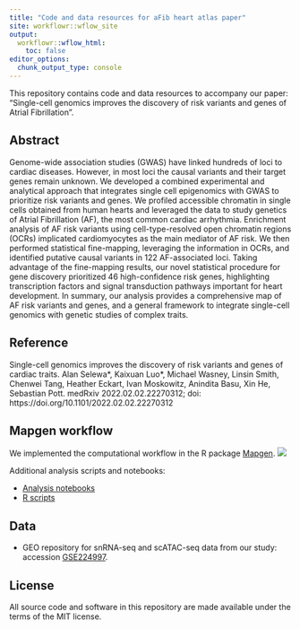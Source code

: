 ```yaml
---
title: "Code and data resources for aFib heart atlas paper"
site: workflowr::wflow_site
output:
  workflowr::wflow_html:
    toc: false
editor_options:
  chunk_output_type: console
---
```


This repository contains code and data resources to accompany our paper:
"Single-cell genomics improves the discovery of risk variants and genes of Atrial Fibrillation".

## Abstract

Genome-wide association studies (GWAS) have linked hundreds of loci to cardiac diseases. However, in most loci the causal variants and their target genes remain unknown. We developed a combined experimental and analytical approach that integrates single cell epigenomics with GWAS to prioritize risk variants and genes. We profiled accessible chromatin in single cells obtained from human hearts and leveraged the data to study genetics of Atrial Fibrillation (AF), the most common cardiac arrhythmia. Enrichment analysis of AF risk variants using cell-type-resolved open chromatin regions (OCRs) implicated cardiomyocytes as the main mediator of AF risk. We then performed statistical fine-mapping, leveraging the information in OCRs, and identified putative causal variants in 122 AF-associated loci. Taking advantage of the fine-mapping results, our novel statistical procedure for gene discovery prioritized 46 high-confidence risk genes, highlighting transcription factors and signal transduction pathways important for heart development. In summary, our analysis provides a comprehensive map of AF risk variants and genes, and a general framework to integrate single-cell genomics with genetic studies of complex traits.

## Reference

Single-cell genomics improves the discovery of risk variants and genes of cardiac traits.
Alan Selewa\*, Kaixuan Luo\*, Michael Wasney, Linsin Smith, Chenwei Tang, Heather Eckart, Ivan Moskowitz, Anindita Basu, Xin He, Sebastian Pott.
medRxiv 2022.02.02.22270312; doi: https://doi.org/10.1101/2022.02.02.22270312

## Mapgen workflow

We implemented the computational workflow in the R package [Mapgen][Mapgen-link]. 
![](assets/workflow.overview.png)

Additional analysis scripts and notebooks: 

 * [Analysis notebooks][Analysis-git-repo]
 * [R scripts][R-git-repo]

## Data

  * GEO repository for snRNA-seq and scATAC-seq data from our study: accession [GSE224997][GEO-link].

## License

All source code and software in this repository are made available under the terms of the MIT license.


[Mapgen-link]: https://kevinlkx.github.io/mapgen/index.html
[Analysis-git-repo]: https://github.com/xinhe-lab/aFib_heart_atlas_mapgen_paper/tree/main/analysis
[R-git-repo]: https://github.com/xinhe-lab/aFib_heart_atlas_mapgen_paper/tree/main/R
[GEO-link]: https://www.ncbi.nlm.nih.gov/geo/query/acc.cgi?acc=GSE224997

